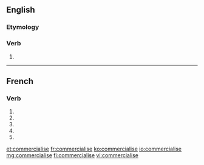 {{also|commercialisé}}
==English==

===Etymology===
{{suffix|commercial|ise|lang=en}}

===Verb===
{{en-verb|commercialis}}

# {{standard spelling of|from=non-Oxford British spelling|commercialize|lang=en}}

----

==French==

===Verb===
{{fr-verb-form}}

# {{inflection of|commercialiser||1|s|pres|indc|lang=fr}}
# {{inflection of|commercialiser||3|s|pres|indc|lang=fr}}
# {{inflection of|commercialiser||1|s|pres|subj|lang=fr}}
# {{inflection of|commercialiser||3|s|pres|subj|lang=fr}}
# {{inflection of|commercialiser||2|s|impr|lang=fr}}

[[et:commercialise]]
[[fr:commercialise]]
[[ko:commercialise]]
[[io:commercialise]]
[[mg:commercialise]]
[[fi:commercialise]]
[[vi:commercialise]]